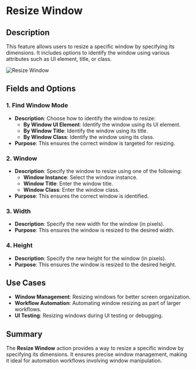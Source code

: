# Resize Window

## Description

This feature allows users to resize a specific window by specifying its dimensions. It includes options to identify the window using various attributes such as UI element, title, or class.

![Resize Window](../../../assets/ui-automation/resize-window.png)

## Fields and Options

### 1. **Find Window Mode**

- **Description**: Choose how to identify the window to resize:
  - **By Window UI Element**: Identify the window using its UI element.
  - **By Window Title**: Identify the window using its title.
  - **By Window Class**: Identify the window using its class.
- **Purpose**: This ensures the correct window is targeted for resizing.

### 2. **Window**

- **Description**: Specify the window to resize using one of the following:
  - **Window Instance**: Select the window instance.
  - **Window Title**: Enter the window title.
  - **Window Class**: Enter the window class.
- **Purpose**: This ensures the correct window is identified.

### 3. **Width**

- **Description**: Specify the new width for the window (in pixels).
- **Purpose**: This ensures the window is resized to the desired width.

### 4. **Height**

- **Description**: Specify the new height for the window (in pixels).
- **Purpose**: This ensures the window is resized to the desired height.

## Use Cases

- **Window Management**: Resizing windows for better screen organization.
- **Workflow Automation**: Automating window resizing as part of larger workflows.
- **UI Testing**: Resizing windows during UI testing or debugging.

## Summary

The **Resize Window** action provides a way to resize a specific window by specifying its dimensions. It ensures precise window management, making it ideal for automation workflows involving window manipulation.
